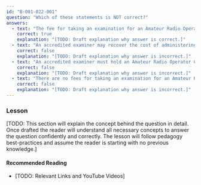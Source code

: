 ```yaml
---
id: "B-001-022-001"
question: "Which of these statements is NOT correct?"
answers:
  - text: "The fee for taking an examination for an Amateur Radio Operator Certificate at an Innovation, Science and Economic Development Canada office is $5 per qualification"
    correct: true
    explanation: "[TODO: Draft explanation why answer is correct.]"
  - text: "An accredited examiner may recover the cost of administering an examination"
    correct: false
    explanation: "[TODO: Draft explanation why answer is incorrect.]"
  - text: "An accredited examiner must hold an Amateur Radio Operator Certificate with Basic, Advanced, and Morse code qualifications"
    correct: false
    explanation: "[TODO: Draft explanation why answer is incorrect.]"
  - text: "There are no fees for taking an examination for an Amateur Radio Operator Certificate at an Innovation, Science and Economic Development Canada office"
    correct: false
    explanation: "[TODO: Draft explanation why answer is incorrect.]"
---
```


### Lesson

[TODO: This section will explain the concept behind the question in detail. Once drafted the reader will understand all necessary concepts to answer the question confidently and correctly. The lesson will follow pedagogy best-practices and assume the reader is starting with no previous knowledge.]

#### Recommended Reading

- [TODO: Relevant Links and YouTube Videos]
